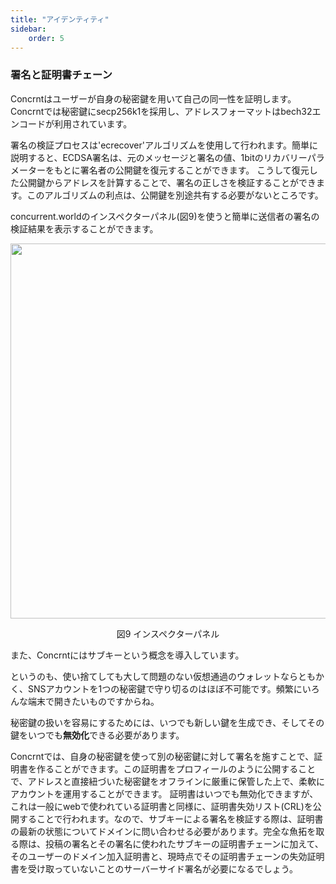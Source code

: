 ```yaml
---
title: "アイデンティティ"
sidebar:
    order: 5
---
```


### 署名と証明書チェーン
Concrntはユーザーが自身の秘密鍵を用いて自己の同一性を証明します。
Concrntでは秘密鍵にsecp256k1を採用し、アドレスフォーマットはbech32エンコードが利用されています。

署名の検証プロセスは'ecrecover'アルゴリズムを使用して行われます。簡単に説明すると、ECDSA署名は、元のメッセージと署名の値、1bitのリカバリーパラメーターをもとに署名者の公開鍵を復元することができます。
こうして復元した公開鍵からアドレスを計算することで、署名の正しさを検証することができます。このアルゴリズムの利点は、公開鍵を別途共有する必要がないところです。

concurrent.worldのインスペクターパネル(図9)を使うと簡単に送信者の署名の検証結果を表示することができます。

<div align="center">
    <img src="/images/inspector.png" width="600px" ></img>
    <p>図9 インスペクターパネル</p>
</div>

また、Concrntにはサブキーという概念を導入しています。

というのも、使い捨てしても大して問題のない仮想通過のウォレットならともかく、SNSアカウントを1つの秘密鍵で守り切るのはほぼ不可能です。頻繁にいろんな端末で開きたいものですからね。

秘密鍵の扱いを容易にするためには、いつでも新しい鍵を生成でき、そしてその鍵をいつでも**無効化**できる必要があります。

Concrntでは、自身の秘密鍵を使って別の秘密鍵に対して署名を施すことで、証明書を作ることができます。この証明書をプロフィールのように公開することで、アドレスと直接紐づいた秘密鍵をオフラインに厳重に保管した上で、柔軟にアカウントを運用することができます。
証明書はいつでも無効化できますが、これは一般にwebで使われている証明書と同様に、証明書失効リスト(CRL)を公開することで行われます。なので、サブキーによる署名を検証する際は、証明書の最新の状態についてドメインに問い合わせる必要があります。完全な魚拓を取る際は、投稿の署名とその署名に使われたサブキーの証明書チェーンに加えて、そのユーザーのドメイン加入証明書と、現時点でその証明書チェーンの失効証明書を受け取っていないことのサーバーサイド署名が必要になるでしょう。
